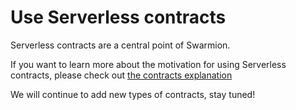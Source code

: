 
# Use Serverless contracts

Serverless contracts are a central point of Swarmion.

<DocCardList items={useCurrentSidebarCategory().items} />

If you want to learn more about the motivation for using Serverless contracts, please check out [the contracts explanation](../../why-swarmion/serverless-contracts/)

We will continue to add new types of contracts, stay tuned!
